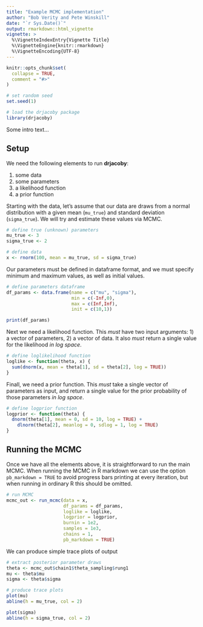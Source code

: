```yaml
---
title: "Example MCMC implementation"
author: "Bob Verity and Pete Winskill"
date: "`r Sys.Date()`"
output: rmarkdown::html_vignette
vignette: >
  %\VignetteIndexEntry{Vignette Title}
  %\VignetteEngine{knitr::rmarkdown}
  %\VignetteEncoding{UTF-8}
---
```


```r
knitr::opts_chunk$set(
  collapse = TRUE,
  comment = "#>"
)
```

```r
# set random seed
set.seed(1)

# load the drjacoby package
library(drjacoby)
```

Some intro text...

## Setup

We need the following elements to run **drjacoby**:

1. some data
2. some parameters
3. a likelihood function
4. a prior function

Starting with the data, let's assume that our data are draws from a normal distribution with a given mean (`mu_true`) and standard deviation (`sigma_true`). We will try and estimate these values via MCMC.

```r
# define true (unknown) parameters
mu_true <- 3
sigma_true <- 2

# define data
x <- rnorm(100, mean = mu_true, sd = sigma_true)
```

Our parameters must be defined in dataframe format, and we must specify minimum and maximum values, as well as initial values.

```r
# define parameters dataframe
df_params <- data.frame(name = c("mu", "sigma"),
                        min = c(-Inf,0),
                        max = c(Inf,Inf),
                        init = c(10,1))

print(df_params)
```

Next we need a likelihood function. This *must* have two input arguments: 1) a vector of parameters, 2) a vector of data. It also *must* return a single value for the likelihood *in log space*.

```r
# define loglikelihood function
loglike <- function(theta, x) {
  sum(dnorm(x, mean = theta[1], sd = theta[2], log = TRUE))
}
```

Finall, we need a prior function. This *must* take a single vector of parameters as input, and return a single value for the prior probability of those parameters *in log space*.

```r
# define logprior function
logprior <- function(theta) {
  dnorm(theta[1], mean = 0, sd = 10, log = TRUE) +
    dlnorm(theta[2], meanlog = 0, sdlog = 1, log = TRUE)
}
```

## Running the MCMC

Once we have all the elements above, it is straightforward to run the main MCMC. When running the MCMC in R markdown we can use the option `pb_markdown = TRUE` to avoid progress bars printing at every iteration, but when running in ordinary R this should be omitted.

```r
# run MCMC
mcmc_out <- run_mcmc(data = x,
                     df_params = df_params,
                     loglike = loglike,
                     logprior = logprior,
                     burnin = 1e2,
                     samples = 1e3,
                     chains = 1,
                     pb_markdown = TRUE)
```

We can produce simple trace plots of output

```r
# extract posterior parameter draws
theta <- mcmc_out$chain1$theta_sampling$rung1
mu <- theta$mu
sigma <- theta$sigma

# produce trace plots
plot(mu)
abline(h = mu_true, col = 2)

plot(sigma)
abline(h = sigma_true, col = 2)
```
